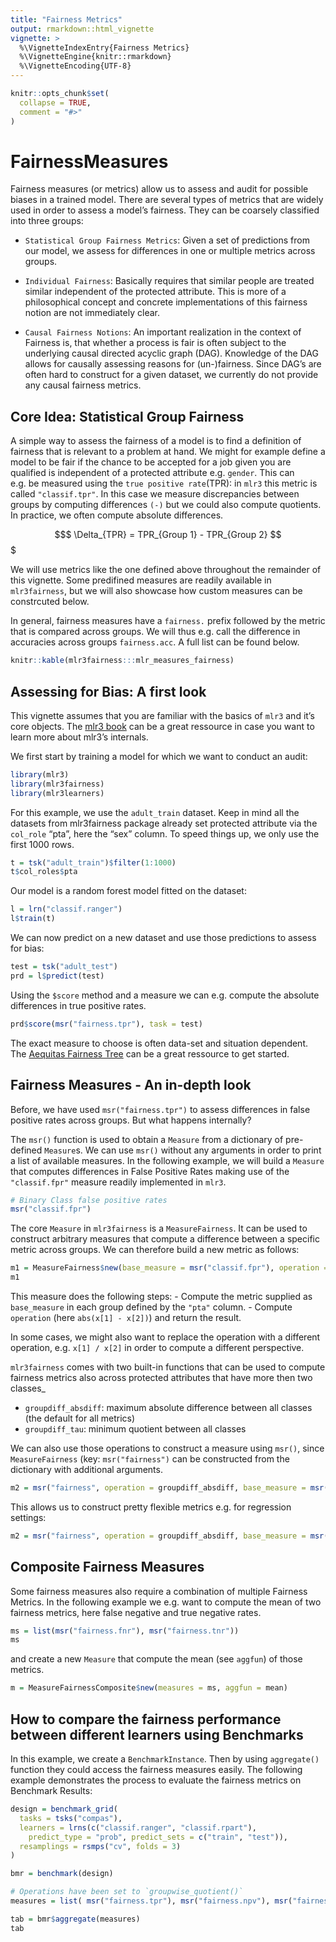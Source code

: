```yaml
---
title: "Fairness Metrics"
output: rmarkdown::html_vignette
vignette: >
  %\VignetteIndexEntry{Fairness Metrics}
  %\VignetteEngine{knitr::rmarkdown}
  %\VignetteEncoding{UTF-8}
---
```


```r
knitr::opts_chunk$set(
  collapse = TRUE,
  comment = "#>"
)
```
# FairnessMeasures

Fairness measures (or metrics) allow us to assess and audit for possible biases in a trained model. There are several types of metrics that are widely used in order to assess a model's fairness. They can be coarsely classified into three groups:

- `Statistical Group Fairness Metrics`: Given a set of predictions from our model, we assess for differences in one or multiple metrics across groups.

- `Individual Fairness`: Basically requires that similar people are treated similar independent of the protected attribute. This is more of a philosophical concept and concrete implementations of this fairness notion are not immediately clear.

- `Causal Fairness Notions`: An important realization in the context of Fairness is, that whether a process is fair is often subject to the underlying causal directed acyclic graph (DAG). Knowledge of the DAG allows for causally assessing reasons for (un-)fairness. Since DAG's are often hard to construct for a given dataset, we currently do not provide any causal fairness metrics.

## Core Idea: Statistical Group Fairness

A simple way to assess the fairness of a model is to find a definition of fairness that is relevant to a problem at hand. We might for example define a model to be fair if the chance to be accepted for a job given you are qualified is independent of a protected attribute e.g. `gender`. This can e.g. be measured using the `true positive rate`(TPR): in `mlr3` this metric is called `"classif.tpr"`. In this case we measure discrepancies between groups by computing differences `(-)` but we could also compute quotients.
In practice, we often compute absolute differences.

$$$
  \Delta_{TPR} = TPR_{Group 1} - TPR_{Group 2}
$$$

We will use metrics like the one defined above throughout the remainder of this vignette.
Some predifined measures are readily available in `mlr3fairness`, but we will also showcase how custom measures can be constrcuted below.

In general, fairness measures have a `fairness.` prefix followed by the metric that is compared across groups. We will thus e.g. call the difference in accuracies across groups `fairness.acc`.
A full list can be found below.

```r
knitr::kable(mlr3fairness:::mlr_measures_fairness)
```

## Assessing for Bias: A first look

This vignette assumes that you are familiar with the basics of `mlr3` and it's core objects.
The [mlr3 book](https://mlr3book.mlr-org.com/index.html) can be a great ressource in case you want to learn more about mlr3's internals.

We first start by training a model for which we want to conduct an audit:

```r
library(mlr3)
library(mlr3fairness)
library(mlr3learners)
```

For this example, we use the `adult_train` dataset.
Keep in mind all the datasets from mlr3fairness package already set protected attribute via the `col_role` "pta", here the "sex" column. To speed things up, we only use the first 1000 rows.

```r
t = tsk("adult_train")$filter(1:1000)
t$col_roles$pta
```

Our model is a random forest model fitted on the dataset:

```r
l = lrn("classif.ranger")
l$train(t)
```

We can now predict on a new dataset and use those predictions to assess for bias:

```r
test = tsk("adult_test")
prd = l$predict(test)
```

Using the `$score` method and a measure we can e.g. compute the absolute differences in true positive rates.

```r
prd$score(msr("fairness.tpr"), task = test)
```

The exact measure to choose is often data-set and situation dependent. The [Aequitas Fairness Tree](https://textbook.coleridgeinitiative.org/chap-bias.html) can be a great ressource to get started.

## Fairness Measures - An in-depth look

Before, we have used `msr("fairness.tpr")` to assess differences in false positive rates across groups. But what happens internally?

The `msr()` function is used to obtain a `Measure` from a dictionary of pre-defined `Measure`s. We can use `msr()` without any arguments in order to print a list of available measures.
In the following example, we will build a `Measure` that computes differences in False Positive Rates making use of the `"classif.fpr"` measure readily implemented in `mlr3`.

```r
# Binary Class false positive rates
msr("classif.fpr")
```

The core `Measure` in `mlr3fairness` is a `MeasureFairness`. It can be used to construct arbitrary measures that compute a difference between a specific metric across groups. We can therefore build a new metric as follows:

```r
m1 = MeasureFairness$new(base_measure = msr("classif.fpr"), operation = function(x) {abs(x[1] - x[2])})
m1
```

This measure does the following steps:
- Compute the metric supplied as `base_measure` in each group defined by the `"pta"` column.
- Compute `operation` (here `abs(x[1] - x[2])`) and return the result.

In some cases, we might also want to replace the operation with a different operation, e.g. `x[1] / x[2]` in order to compute a different perspective.

`mlr3fairness` comes with two built-in functions that can be used to compute fairness metrics
also across protected attributes that have more then two classes_

- `groupdiff_absdiff`: maximum absolute difference between all classes (the default for all metrics)
- `groupdiff_tau`: minimum quotient between all classes


We can also use those operations to construct a measure using `msr()`, since `MeasureFairness` (key: `msr("fairness")` can be constructed from the dictionary with additional arguments.

```r
m2 = msr("fairness", operation = groupdiff_absdiff, base_measure = msr("classif.tpr"))
```

This allows us to construct pretty flexible metrics e.g. for regression settings:

```r
m2 = msr("fairness", operation = groupdiff_absdiff, base_measure = msr("regr.mse"))
```

## Composite Fairness Measures

Some fairness measures also require a combination of multiple Fairness Metrics.
In the following example we e.g. want to compute the mean of two fairness metrics,
here false negative and true negative rates.

```r
ms = list(msr("fairness.fnr"), msr("fairness.tnr"))
ms
```

and create a new `Measure` that compute the mean (see `aggfun`) of those metrics.

```r
m = MeasureFairnessComposite$new(measures = ms, aggfun = mean)
```

## How to compare the fairness performance between different learners using Benchmarks

In this example, we create a `BenchmarkInstance`. Then by using `aggregate()` function they could access the fairness measures easily. The following example demonstrates the process to evaluate the fairness metrics on Benchmark Results:

```r
design = benchmark_grid(
  tasks = tsks("compas"),
  learners = lrns(c("classif.ranger", "classif.rpart"),
    predict_type = "prob", predict_sets = c("train", "test")),
  resamplings = rsmps("cv", folds = 3)
)

bmr = benchmark(design)

# Operations have been set to `groupwise_quotient()`
measures = list( msr("fairness.tpr"), msr("fairness.npv"), msr("fairness.acc"), msr("classif.acc") )

tab = bmr$aggregate(measures)
tab
```

